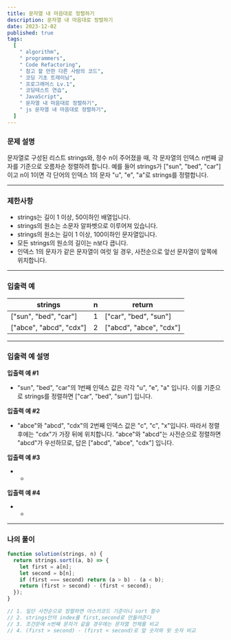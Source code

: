```yaml
---
title: 문자열 내 마음대로 정렬하기
description: 문자열 내 마음대로 정렬하기
date: 2023-12-02
published: true
tags:
  [
    " algorithm",
    " programmers",
    " Code Refactoring",
    " 참고 할 만한 다른 사람의 코드",
    " 코딩 기초 트레이닝",
    " 프로그래머스 Lv.1",
    " 코딩테스트 연습",
    " JavaScript",
    " 문자열 내 마음대로 정렬하기",
    " js 문자열 내 마음대로 정렬하기",
  ]
---
```


### 문제 설명

문자열로 구성된 리스트 strings와, 정수 n이 주어졌을 때, 각 문자열의 인덱스 n번째 글자를 기준으로 오름차순 정렬하려 합니다. 예를 들어 strings가 ["sun", "bed", "car"]이고 n이 1이면 각 단어의 인덱스 1의 문자 "u", "e", "a"로 strings를 정렬합니다.

---

### 제한사항

- strings는 길이 1 이상, 50이하인 배열입니다.
- strings의 원소는 소문자 알파벳으로 이루어져 있습니다.
- strings의 원소는 길이 1 이상, 100이하인 문자열입니다.
- 모든 strings의 원소의 길이는 n보다 큽니다.
- 인덱스 1의 문자가 같은 문자열이 여럿 일 경우, 사전순으로 앞선 문자열이 앞쪽에 위치합니다.

---

### 입출력 예

| strings                 | n   | return                  |
| ----------------------- | --- | ----------------------- |
| ["sun", "bed", "car"]   | 1   | ["car", "bed", "sun"]   |
| ["abce", "abcd", "cdx"] | 2   | ["abcd", "abce", "cdx"] |

---

### 입출력 예 설명

**입출력 예 #1**

- "sun", "bed", "car"의 1번째 인덱스 값은 각각 "u", "e", "a" 입니다. 이를 기준으로 strings를 정렬하면 ["car", "bed", "sun"] 입니다.

**입출력 예 #2**

- "abce"와 "abcd", "cdx"의 2번째 인덱스 값은 "c", "c", "x"입니다. 따라서 정렬 후에는 "cdx"가 가장 뒤에 위치합니다. "abce"와 "abcd"는 사전순으로 정렬하면 "abcd"가 우선하므로, 답은 ["abcd", "abce", "cdx"] 입니다.

**입출력 예 #3**

- -

**입출력 예 #4**

- -

---

### 나의 풀이

```jsx
function solution(strings, n) {
  return strings.sort((a, b) => {
    let first = a[n];
    let second = b[n];
    if (first === second) return (a > b) - (a < b);
    return (first > second) - (first < second);
  });
}

// 1. 일단 사전순으로 정렬하면 아스키코드 기준이니 sort 함수
// 2. strings안의 index를 first,second로 만들어준다
// 3. 조건문에 n번째 문자가 같을 경우에는 문자열 전체를 비교
// 4. (first > second) - (first < second)로 앞 숫자와 뒷 숫자 비교
```
